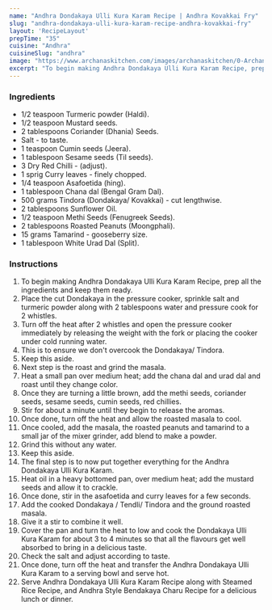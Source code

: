 ---
name: "Andhra Dondakaya Ulli Kura Karam Recipe | Andhra Kovakkai Fry"
slug: "andhra-dondakaya-ulli-kura-karam-recipe-andhra-kovakkai-fry"
layout: 'RecipeLayout'
prepTime: "35"
cuisine: "Andhra"
cuisineSlug: "andhra"
image: "https://www.archanaskitchen.com/images/archanaskitchen/0-Archanas-Kitchen-Recipes/2020/Andhra_Dondakaya_Menthi_Karam_Koora_Recipe_Tendli_Sabzi_Tindora__5_1600.jpg"
excerpt: "To begin making Andhra Dondakaya Ulli Kura Karam Recipe, prep all the ingredients and keep them ready"
---

### Ingredients

- 1/2 teaspoon Turmeric powder (Haldi).
- 1/2 teaspoon Mustard seeds.
- 2 tablespoons Coriander (Dhania) Seeds.
- Salt - to taste.
- 1 teaspoon Cumin seeds (Jeera).
- 1 tablespoon Sesame seeds (Til seeds).
- 3 Dry Red Chilli - (adjust).
- 1 sprig Curry leaves - finely chopped.
- 1/4 teaspoon Asafoetida (hing).
- 1 tablespoon Chana dal (Bengal Gram Dal).
- 500 grams Tindora (Dondakaya/ Kovakkai) - cut lengthwise.
- 2 tablespoons Sunflower Oil.
- 1/2 teaspoon Methi Seeds (Fenugreek Seeds).
- 2 tablespoons Roasted Peanuts (Moongphali).
- 15 grams Tamarind - gooseberry size.
- 1 tablespoon White Urad Dal (Split).

### Instructions

1. To begin making Andhra Dondakaya Ulli Kura Karam Recipe, prep all the ingredients and keep them ready.
1. Place the cut Dondakaya in the pressure cooker, sprinkle salt and turmeric powder along with 2 tablespoons water and pressure cook for 2 whistles.
1. Turn off the heat after 2 whistles and open the pressure cooker immediately by releasing the weight with the fork or placing the cooker under cold running water.
1. This is to ensure we don't overcook the Dondakaya/ Tindora.
1. Keep this aside.
1. Next step is the roast and grind the masala.
1. Heat a small pan over medium heat; add the chana dal and urad dal and roast until they change color.
1. Once they are turning a little brown, add the methi seeds, coriander seeds, sesame seeds, cumin seeds, red chillies.
1. Stir for about a minute until they begin to release the aromas.
1. Once done, turn off the heat and allow the roasted masala to cool.
1. Once cooled, add the masala, the roasted peanuts and tamarind to a small jar of the mixer grinder, add blend to make a powder.
1. Grind this without any water.
1. Keep this aside.
1. The final step is to now put together everything for the Andhra Dondakaya Ulli Kura Karam.
1. Heat oil in a heavy bottomed pan, over medium heat; add the mustard seeds and allow it to crackle.
1. Once done, stir in the asafoetida and curry leaves for a few seconds.
1. Add the cooked Dondakaya / Tendli/ Tindora and the ground roasted masala.
1. Give it a stir to combine it well.
1. Cover the pan and turn the heat to low and cook the Dondakaya Ulli Kura Karam for about 3 to 4 minutes so that all the flavours get well absorbed to bring in a delicious taste.
1. Check the salt and adjust according to taste.
1. Once done, turn off the heat and transfer the Andhra Dondakaya Ulli Kura Karam to a serving bowl and serve hot.
1. Serve Andhra Dondakaya Ulli Kura Karam Recipe along with Steamed Rice Recipe, and Andhra Style Bendakaya Charu Recipe for a delicious lunch or dinner.
